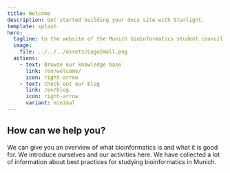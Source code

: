 ```yaml
---
title: Welcome
description: Get started building your docs site with Starlight.
template: splash
hero:
  tagline: to the website of the Munich bioinformatics student council
  image:
    file: ../../../assets/LogoSmall.png
  actions:
    - text: Browse our knowledge base
      link: /en/welcome/
      icon: right-arrow
    - text: Check out our blog
      link: /en/blog
      icon: right-arrow
      variant: minimal
---
```



## How can we help you?

<CardGrid stagger>
	<Card title="What is bioinformatics?" icon="pencil">
		We can give you an overview of what bioinformatics is and what it is good for.
		<LinkCard title="What is bioinformatics?" icon="pencil" href="/en/prospectives/what-is-bioinformatics" />
	</Card>
	<Card title="What does the student council do?" icon="setting">
		We introduce ourselves and our activities here.
		<LinkCard title="What does the student council do?" icon="pencil" href="/en/student-council/about-us" />
	</Card>
	<Card title="How to study bioinformatics in Munich" icon="open-book">
		We have collected a lot of information about best practices for studying bioinformatics in Munich.
		<LinkCard title="How to study bioinformatics in Munich" icon="pencil" href="/en/students" />
	</Card>
</CardGrid> 